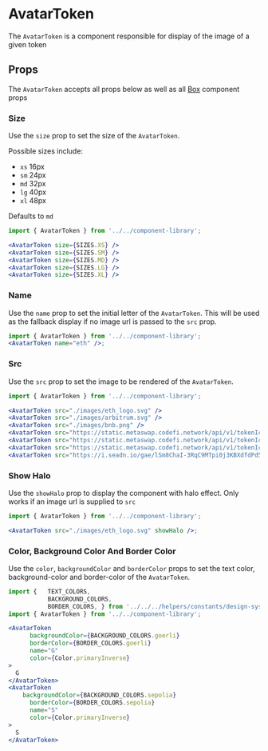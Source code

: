 

# AvatarToken

The `AvatarToken` is a component responsible for display of the image of a given token

<Canvas>
  <Story id="components-componentlibrary-avatartoken--default-story" />
</Canvas>

## Props

The `AvatarToken` accepts all props below as well as all [Box](/docs/components-ui-box--default-story#props) component props

<ArgsTable of={AvatarToken} />

### Size

Use the `size` prop to set the size of the `AvatarToken`.

Possible sizes include:

- `xs` 16px
- `sm` 24px
- `md` 32px
- `lg` 40px
- `xl` 48px

Defaults to `md`

<Canvas>
  <Story id="components-componentlibrary-avatartoken--size" />
</Canvas>

```jsx
import { AvatarToken } from '../../component-library';

<AvatarToken size={SIZES.XS} />
<AvatarToken size={SIZES.SM} />
<AvatarToken size={SIZES.MD} />
<AvatarToken size={SIZES.LG} />
<AvatarToken size={SIZES.XL} />
```

### Name

Use the `name` prop to set the initial letter of the `AvatarToken`. This will be used as the fallback display if no image url is passed to the `src` prop.

<Canvas>
  <Story id="components-componentlibrary-avatartoken--name" />
</Canvas>

```jsx
import { AvatarToken } from '../../component-library';
<AvatarToken name="eth" />;
```

### Src

Use the `src` prop to set the image to be rendered of the `AvatarToken`.

<Canvas>
  <Story id="components-componentlibrary-avatartoken--src" />
</Canvas>

```jsx
import { AvatarToken } from '../../component-library';

<AvatarToken src="./images/eth_logo.svg" />
<AvatarToken src="./images/arbitrum.svg" />
<AvatarToken src="./images/bnb.png" />
<AvatarToken src="https://static.metaswap.codefi.network/api/v1/tokenIcons/1/0x6b175474e89094c44da98b954eedeac495271d0f.png" />
<AvatarToken src="https://static.metaswap.codefi.network/api/v1/tokenIcons/1/0x0d8775f648430679a709e98d2b0cb6250d2887ef.png" />
<AvatarToken src="https://static.metaswap.codefi.network/api/v1/tokenIcons/1/0x7d1afa7b718fb893db30a3abc0cfc608aacfebb0.png" />
<AvatarToken src="https://i.seadn.io/gae/lSm8ChaI-3RqC9MTpi0j3KBXdfdPd57PN5UeQLY49JA3twy9wSt2dpaa22sSc6oyiXi2OEUR6GeFX8jwkZHEMADu6_Bd4EwTJ-rg?w=500&auto=format" />
```

### Show Halo

Use the `showHalo` prop to display the component with halo effect. Only works if an image url is supplied to `src`

<Canvas>
  <Story id="components-componentlibrary-avatartoken--show-halo" />
</Canvas>

```jsx
import { AvatarToken } from '../../component-library';

<AvatarToken src="./images/eth_logo.svg" showHalo />;
```

### Color, Background Color And Border Color

Use the `color`, `backgroundColor` and `borderColor` props to set the text color, background-color and border-color of the `AvatarToken`.

<Canvas>
  <Story id="components-componentlibrary-avatartoken--color-background-color-and-border-color" />
</Canvas>

```jsx
import {   TEXT_COLORS,
           BACKGROUND_COLORS,
           BORDER_COLORS, } from '../../../helpers/constants/design-system';
import { AvatarToken } from '../../component-library';

<AvatarToken
      backgroundColor={BACKGROUND_COLORS.goerli}
      borderColor={BORDER_COLORS.goerli}
      name="G"
      color={Color.primaryInverse}
>
  G
</AvatarToken>
<AvatarToken
    backgroundColor={BACKGROUND_COLORS.sepolia}
      borderColor={BORDER_COLORS.sepolia}
      name="S"
      color={Color.primaryInverse}
>
  S
</AvatarToken>
```
